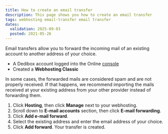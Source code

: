 ```yaml
---
title: How to create an email transfer
description: This page shows you how to create an email transfer
tags: webhosting email-transfer email transfer
dates:
  validation: 2025-09-03
  posted: 2021-05-26
---
```



<WebhostingOnline />

Email transfers allow you to forward the incoming mail of an existing account to another address of your choice.

<Requirements />

- A Dedibox account logged into the Online [console](https://console.online.net)
- Created a **Webhosting Classic**

<Message type="note">
  In some cases, the forwarded mails are considered spam and are not properly received. If that happens, we recommend importing the mails received at your existing address from your other provider instead of forwarding them.
</Message>

1. Click **Hosting**, then click **Manage** next to your webhosting.
2. Scroll down to **E-mail accounts** section, then click **E-mail forwarding**.
3. Click **Add e-mail forward**.
4. Select the existing address and enter the email address of your choice.
5. Click **Add forward**. Your transfer is created.


